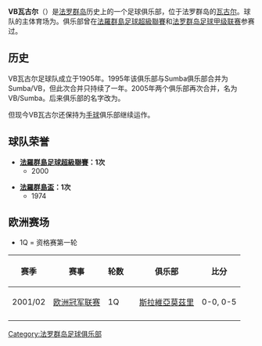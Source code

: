{{NoteTA
|G1=足球
|T=zh-cn:VB瓦古尔;zh-hk:華古亞;zh-tw:VB瓦古爾;
|1=zh-cn:VB瓦古尔;zh-hk:華古亞;zh-tw:VB瓦古爾;
}}
{{Football club infobox |
  clubname = 華古亞 |
  image    = [[File:VB_Vágur.png|center]]|
  fullname = {{lang|fo|Vágs Bóltfelag}}|
  shortname = VB|
  founded  = 1905年|
  dissolved= 2005年|
  ground   = {{link-en|Vesturi á Eidinum体育场|Vesturi á Eidinum Stadium}}<br />[[法罗群岛|法罗群岛]][[瓦古尔|瓦古尔]] |
  capacity = 3,000| 
  chairman =  |
  manager  = |
  league   = [[法罗群岛足球甲级联赛|法罗甲]]|
  season   = 2006 |
  position = |
  pattern_la1=|pattern_b1=|pattern_ra1=|
  leftarm1=FF0000|body1=FF0000|rightarm1=FF0000|shorts1=FFFFFF|socks1=FF0000|
  pattern_la2=|pattern_b2=|pattern_ra2=|
  leftarm2=FFFFFF|body2=FFFFFF|rightarm2=FFFFFF|shorts2=FF0000|socks2=FFFFFF|
}}

'''VB瓦古尔'''（{{lang-fo|Vágs Bóltfelag}}）是[[法罗群岛|法罗群岛]]历史上的一个足球俱乐部，位于法罗群岛的[[瓦古尔|瓦古尔]]。球队的主体育场为{{link-en|Vesturi á Eidinum体育场|Vesturi á Eidinum Stadium}}。俱乐部曾在[[法羅群島足球超級聯賽|法羅群島足球超級聯賽]]和[[法罗群岛足球甲级联赛|法罗群岛足球甲级联赛]]参赛过。

== 历史 ==
VB瓦古尔足球队成立于1905年。1995年该俱乐部与Sumba俱乐部合并为Sumba/VB，但此次合并只持续了一年。2005年两个俱乐部再次合并，名为VB/Sumba。后来俱乐部的名字改为{{le|FC Suðuroy|FC Suðuroy}}。

但现今VB瓦古尔还保持为[[手球|手球]]俱乐部继续运作。

== 球队荣誉 ==
* '''[[法羅群島足球超級聯賽|法羅群島足球超級聯賽]]：1次'''
** 2000

* '''[[法羅群島盃|法羅群島盃]]：1次'''
** 1974

== 欧洲赛场 ==
* 1Q = 资格赛第一轮

{| class="wikitable"
! 赛季
! 赛事
! 轮数
! 
! 俱乐部
! 比分
|-
|2001/02
|[[欧洲冠军联赛|欧洲冠军联赛]]
|1Q
|{{flagicon|Belarus}}
|[[斯拉維亞莫茲里足球俱樂部|斯拉維亞莫茲里]]
|0-0, 0-5
|-
|}

{{Faroes-stub}}
[[Category:法罗群岛足球俱乐部|Category:法罗群岛足球俱乐部]]